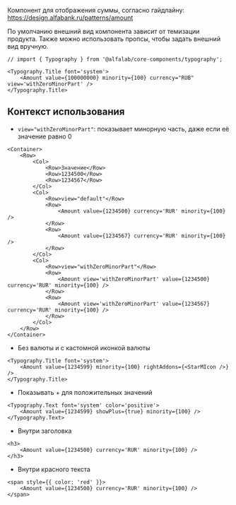 Компонент для отображения суммы, согласно гайдлайну:
https://design.alfabank.ru/patterns/amount

По умолчанию внешний вид компонента зависит от темизации продукта. Также можно использовать пропсы, чтобы задать внешний вид вручную.



```tsx live
// import { Typography } from '@alfalab/core-components/typography';

<Typography.Title font='system'>
    <Amount value={100000000} minority={100} currency="RUB" view='withZeroMinorPart' />
</Typography.Title>
```

## Контекст использования

<!-- TODO: хотели таблицу которая показывает разницу -->

- `view="withZeroMinorPart"`: показывает минорную часть, даже если её значение равно 0

```tsx live
<Container>
    <Row>
        <Col>
            <Row>Значение</Row>
            <Row>1234500</Row>
            <Row>1234567</Row>
        </Col>
        <Col>
            <Row>view="default"</Row>
            <Row>
                <Amount value={1234500} currency='RUR' minority={100} />
            </Row>
            <Row>
                <Amount value={1234567} currency='RUR' minority={100} />
            </Row>
        </Col>
        <Col>
            <Row>view="withZeroMinorPart"</Row>
            <Row>
                <Amount view='withZeroMinorPart' value={1234500} currency='RUR' minority={100} />
            </Row>
            <Row>
                <Amount view='withZeroMinorPart' value={1234567} currency='RUR' minority={100} />
            </Row>
        </Col>
    </Row>
</Container>
```

- Без валюты и с кастомной иконкой валюты

```tsx live
<Typography.Title font='system'>
    <Amount value={1234599} minority={100} rightAddons={<StarMIcon />} />
</Typography.Title>
```

- Показывать + для положительных значений

```tsx live
<Typography.Text font='system' color='positive'>
    <Amount value={1234599} showPlus={true} minority={100} />
</Typography.Text>
```

- Внутри заголовка

```tsx live
<h3>
    <Amount value={1234500} currency='RUR' minority={100} />
</h3>
```

- Внутри красного текста

```tsx live
<span style={{ color: 'red' }}>
    <Amount value={1234500} currency='RUR' minority={100} />
</span>
```
